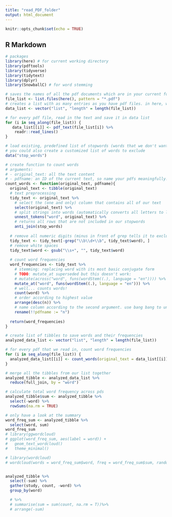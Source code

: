 ```yaml
---
title: "read_PDF_folder"
output: html_document
---
```


```r
knitr::opts_chunk$set(echo = TRUE)
```

## R Markdown
```r
# packages
library(here) # for current working directory
library(pdftools)
library(tidyverse)
library(tidytext)
library(dplyr)
library(SnowballC) # for word stemming

# saves the names of all the pdf documents which are in your current folder
file_list <- list.files(here(), pattern = "*.pdf")
# creates a list with as many entries as you have pdf files. in here, we will save all the text content from the pdf files
data_list <- vector("list", "length" = length(file_list))

# for every pdf file, read in the text and save it in data list
for (i in seq_along(file_list)) {
   data_list[[i]] <- pdf_text(file_list[i]) %>% 
    readr::read_lines()
}

# load existing, predefined list of stopwords (words that we don't want to count)
# you could also create a customized list of words to exclude
data("stop_words")

# create function to count words
# arguments:
# - original_text: all the text content
# - pdfname: an ID of the current text, so name your pdfs meaningfully!
count_words <- function(original_text, pdfname){
  original_text <- tibble(original_text)
  # text preprocessing
  tidy_text <- original_text %>%
    # select the (one and only) column that contains all of our text 
    select(original_text) %>%
    # split strings into words (automatically converts all letters to lowercase & removes punctuation)
    unnest_tokens("word", original_text) %>%
    # returns all rows that are not included in our stopwords
    anti_join(stop_words)
  
  # remove all numeric digits (minus in front of grep tells it to exclude rather then include them)
  tidy_text <- tidy_text[-grep("\\b\\d+\\b", tidy_text$word), ]
  # remove white spaces
  tidy_text$word <- gsub("\\s+", "", tidy_text$word)
  
  # count word frequencies
  word_frequencies <- tidy_text %>%
    # stemming: replacing word with its most basic conjugate form
    # TODO: mutate_at superseded but this doesn't work:   
    # mutate(across("word", funs(wordStem((.), language = "en")))) %>%
    mutate_at("word", funs(wordStem((.), language = "en"))) %>%
    # well... counts words!
    count(word) %>%
    # order according to highest value
    arrange(desc(n)) %>%
    # name column according to the second argument. use bang bang to unquote the left hand side of the assignment
    rename(!!pdfname := "n")
  
  return(word_frequencies)
}

# create list of tibbles to save words and their frequencies
analyzed_data_list <- vector("list", "length" = length(file_list))

# for every pdf that we read in, count word frequencies
for (i in seq_along(file_list)) {
  analyzed_data_list[[i]] <- count_words(original_text = data_list[[i]], pdfname = file_list[i])
}

# merge all the tibbles from our list together
analyzed_tibble <- analyzed_data_list %>%
  reduce(full_join, by = "word")

# calculate total word frequency across pds
analyzed_tibble$sum <- analyzed_tibble %>%
  select(-word) %>%
  rowSums(na.rm = TRUE)

# only have a look at the summary
word_freq_sum <- analyzed_tibble %>%
  select(word, sum)
word_freq_sum
# library(ggwordcloud)
# ggplot(word_freq_sum, aes(label = word)) + 
#   geom_text_wordcloud()
#   theme_minimal()

# library(wordcloud)
# wordcloud(words = word_freq_sum$word, freq = word_freq_sum$sum, random.order = T)


analyzed_tibble %>%
  select(-sum) %>%
  gather(study, count, -word) %>%
  group_by(word)

  # %>%
  # summarise(sum = sum(count, na.rm = T))%>%
  # arrange(-sum)
```

